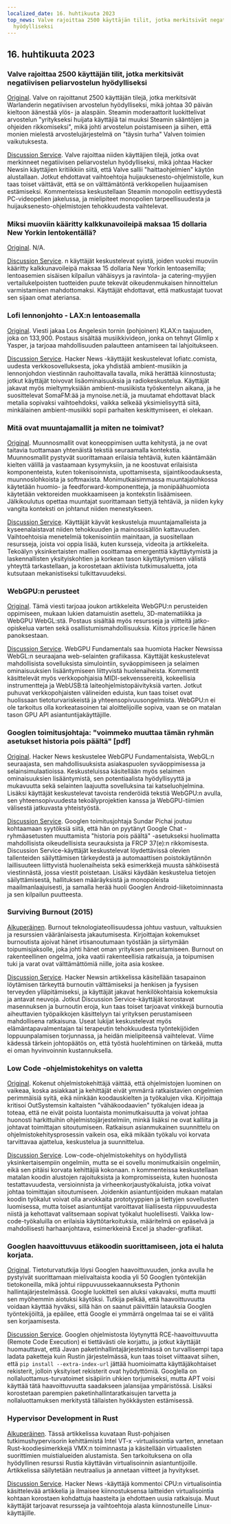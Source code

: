 ```yaml
---
localized_date: 16. huhtikuuta 2023
top_news: Valve rajoittaa 2500 käyttäjän tilit, jotka merkitsivät negatiivisen peliarvostelun
  hyödylliseksi
---
```




<CallToAction />

<Steps>

## 16. huhtikuuta 2023

### Valve rajoittaa 2500 käyttäjän tilit, jotka merkitsivät negatiivisen peliarvostelun hyödylliseksi

[Original](https://tech.slashdot.org/story/23/04/14/175246/valve-restricts-accounts-of-2500-users-who-marked-a-negative-game-review-useful).
Valve on rajoittanut 2500 käyttäjän tilejä, jotka merkitsivät Warlanderin negatiivisen arvostelun hyödylliseksi, mikä johtaa 30 päivän kieltoon äänestää ylös- ja alaspäin. Steamin moderaattorit luokittelivat arvostelun "yritykseksi huijata käyttäjiä tai muuksi Steamin sääntöjen ja ohjeiden rikkomiseksi", mikä johti arvostelun poistamiseen ja siihen, että monien mielestä arvostelujärjestelmä on "täysin turha" Valven toimien vaikutuksesta.

[Discussion Service](http://news.ycombinator.com/item?id=35577895).
Valve rajoittaa niiden käyttäjien tilejä, jotka ovat merkinneet negatiivisen peliarvostelun hyödylliseksi, mikä johtaa Hacker Newsin käyttäjien kritiikkiin siitä, että Valve sallii "haittaohjelmien" käytön alustallaan. Jotkut ehdottavat vaihtoehtoja huijauksenesto-ohjelmistolle, kun taas toiset väittävät, että se on välttämätöntä verkkopelien huijaamisen estämiseksi. Kommenteissa keskustellaan Steamin monopolin eettisyydestä PC-videopelien jakelussa, ja mielipiteet monopolien tarpeellisuudesta ja huijauksenesto-ohjelmistojen tehokkuudesta vaihtelevat.

### Miksi muoviin kääritty kalkkunavoileipä maksaa 15 dollaria New Yorkin lentokentällä?

[Original](https://hellgatenyc.com/why-is-airport-turkey-sandwich-expensive).
N/A.

[Discussion Service](http://news.ycombinator.com/item?id=35580847).
n käyttäjät keskustelevat syistä, joiden vuoksi muoviin kääritty kalkkunavoileipä maksaa 15 dollaria New Yorkin lentoasemilla; lentoasemien sisäisen kilpailun vähäisyys ja ravintola- ja catering-myyjien vertailukelpoisten tuotteiden puute tekevät oikeudenmukaisen hinnoittelun varmistamisen mahdottomaksi. Käyttäjät ehdottavat, että matkustajat tuovat sen sijaan omat ateriansa.

### Lofi lennonjohto - LAX:n lentoasemalla

[Original](https://www.lofiatc.com/?icao=KLAX).
Viesti jakaa Los Angelesin tornin (pohjoinen) KLAX:n taajuuden, joka on 133,900. Postaus sisältää musiikkivideon, jonka on tehnyt Glimlip x Yasper, ja tarjoaa mahdollisuuden palautteen antamiseen tai lahjoitukseen.

[Discussion Service](http://news.ycombinator.com/item?id=35583228).
Hacker News -käyttäjät keskustelevat lofiatc.comista, uudesta verkkosovelluksesta, joka yhdistää ambient-musiikin ja lennonjohdon viestinnän rauhoittavalla tavalla, mikä herättää kiinnostusta; jotkut käyttäjät toivovat lisäominaisuuksia ja radiokeskustelua. Käyttäjät jakavat myös mieltymyksiään ambient-musiikista työskentelyn aikana, ja he suosittelevat SomaFM:ää ja mynoise.net:iä, ja muutamat ehdottavat black metalia sopivaksi vaihtoehdoksi, vaikka selkeää yksimielisyyttä siitä, minkälainen ambient-musiikki sopii parhaiten keskittymiseen, ei olekaan.

### Mitä ovat muuntajamallit ja miten ne toimivat?

[Original](https://txt.cohere.ai/what-are-transformer-models/).
Muunnosmallit ovat koneoppimisen uutta kehitystä, ja ne ovat taitavia tuottamaan yhtenäistä tekstiä seuraamalla kontekstia. Muunnosmallit pystyvät suorittamaan erilaisia tehtäviä, kuten kääntämään kielten välillä ja vastaamaan kysymyksiin, ja ne koostuvat erilaisista komponenteista, kuten tokenisoinnista, upottamisesta, sijaintikoodauksesta, muunnoslohkoista ja softmaxista. Monimutkaisimmassa muuntajalohkossa käytetään huomio- ja feedforward-komponentteja, ja monipäähuomiota käytetään vektoreiden muokkaamiseen ja kontekstin lisäämiseen. Jälkikoulutus opettaa muuntajat suorittamaan tiettyjä tehtäviä, ja niiden kyky vangita konteksti on johtanut niiden menestykseen.

[Discussion Service](http://news.ycombinator.com/item?id=35576918).
Käyttäjät käyvät keskusteluja muuntajamalleista ja kyseenalaistavat niiden tehokkuuden ja mainossisällön kattavuuden. Vaihtoehtoisia menetelmiä tokenisointiin mainitaan, ja suositellaan resursseja, joista voi oppia lisää, kuten kursseja, videoita ja artikkeleita. Tekoälyn yksinkertaisten mallien osoittamaa emergenttiä käyttäytymistä ja laskennallisten yksityiskohtien ja korkean tason käyttäytymisen välistä yhteyttä tarkastellaan, ja korostetaan aktiivista tutkimusaluetta, jota kutsutaan mekanistiseksi tulkittavuudeksi.

### WebGPU:n perusteet

[Original](https://webgpufundamentals.org/).
Tämä viesti tarjoaa joukon artikkeleita WebGPU:n perusteiden oppimiseen, mukaan lukien datamuistin asettelu, 3D-matematiikka ja WebGPU WebGL:stä. Postaus sisältää myös resursseja ja viitteitä jatko-opiskelua varten sekä osallistumismahdollisuuksia. Kiitos jrprice:lle hänen panoksestaan.

[Discussion Service](http://news.ycombinator.com/item?id=35579334).
WebGPU Fundamentals saa huomiota Hacker Newsissa WebGL:n seuraajana web-selainten grafiikassa. Käyttäjät keskustelevat mahdollisista sovelluksista simulointiin, syväoppimiseen ja selaimen ominaisuuksien lisääntymiseen liittyvistä huolenaiheista. Kommentit käsittelevät myös verkkopohjaisia MIDI-sekvenssereitä, kokeellisia instrumentteja ja WebUSB:tä laiteohjelmistopäivityksiä varten. Jotkut puhuvat verkkopohjaisten välineiden eduista, kun taas toiset ovat huolissaan tietoturvariskeistä ja yhteensopivuusongelmista. WebGPU:n ei ole tarkoitus olla korkeatasoinen tai aloittelijoille sopiva, vaan se on matalan tason GPU API asiantuntijakäyttäjille.

### Googlen toimitusjohtaja: "voimmeko muuttaa tämän ryhmän asetukset historia pois päältä" [pdf]

[Original](https://ia601707.us.archive.org/28/items/gov.uscourts.cand.364454/gov.uscourts.cand.364454.385.0.pdf).
Hacker News keskustelee WebGPU Fundamentalsista, WebGL:n seuraajasta, sen mahdollisuuksista asiakaspuolen syväoppimisessa ja selainsimulaatioissa. Keskusteluissa käsitellään myös selaimen ominaisuuksien lisääntymistä, sen potentiaalista hyödyllisyyttä ja mukavuutta sekä selainten laajuutta sovelluksina tai katseluohjelmina. Lisäksi käyttäjät keskustelevat tavoista renderöidä tekstiä WebGPU:n avulla, sen yhteensopivuudesta tekoälyprojektien kanssa ja WebGPU-tiimien välisestä jatkuvasta yhteistyöstä.

[Discussion Service](http://news.ycombinator.com/item?id=35585174).
Googlen toimitusjohtaja Sundar Pichai joutuu kohtaamaan syytöksiä siitä, että hän on pyytänyt Google Chat -ryhmäasetusten muuttamista "historia pois päältä" -asetukseksi huolimatta mahdollisista oikeudellisista seurauksista ja FRCP 37(e):n rikkomisesta. Discussion Service-käyttäjät keskustelevat löydettävissä olevien tallenteiden säilyttämisen tärkeydestä ja automaattisen poistokäytännön laillisuuteen liittyvistä huolenaiheista sekä esimerkkejä muusta sähköisestä viestinnästä, jossa viestit poistetaan. Lisäksi käydään keskustelua tietojen säilyttämisestä, hallituksen määräyksistä ja monopoleista maailmanlaajuisesti, ja samalla herää huoli Googlen Android-liiketoiminnasta ja sen kilpailun puutteesta.

### Surviving Burnout (2015)

[Alkuperäinen](https://lifeofaudrey.com/essays/surviving_burnout.html).
Burnout teknologiateollisuudessa johtuu vastuun, valtuuksien ja resurssien vääränlaisesta jakautumisesta. Kirjoittajan kokemukset burnoutista ajoivat hänet irtisanoutumaan työstään ja siirtymään toipumisjaksolle, joka johti hänet oman yrityksen perustamiseen. Burnout on rakenteellinen ongelma, joka vaatii rakenteellisia ratkaisuja, ja toipumisen tuki ja varat ovat välttämättömiä niille, joita asia koskee.

[Discussion Service](http://news.ycombinator.com/item?id=35577285).
Hacker Newsin artikkelissa käsitellään tasapainon löytämisen tärkeyttä burnoutin välttämiseksi ja henkisen ja fyysisen terveyden ylläpitämiseksi, ja käyttäjät jakavat henkilökohtaisia kokemuksia ja antavat neuvoja. Jotkut Discussion Service-käyttäjät korostavat masennuksen ja burnoutin eroja, kun taas toiset tarjoavat vinkkejä burnoutia aiheuttavien työpaikkojen käsittelyyn tai yrityksen perustamiseen mahdollisena ratkaisuna. Useat lukijat keskustelevat myös elämäntapavalmentajan tai terapeutin tehokkuudesta työntekijöiden loppuunpalamisen torjunnassa, ja heidän mielipiteensä vaihtelevat. Viime kädessä tärkein johtopäätös on, että työstä huolehtiminen on tärkeää, mutta ei oman hyvinvoinnin kustannuksella.

### Low Code -ohjelmistokehitys on valetta

[Original](https://jaylittle.com/post/view/2023/4/low-code-software-development-is-a-lie).
Kokenut ohjelmistokehittäjä väittää, että ohjelmistojen luominen on vaikeaa, koska asiakkaat ja kehittäjät eivät ymmärrä ratkaistavien ongelmien perimmäisiä syitä, eikä niinkään koodauskielten ja työkalujen vika. Kirjoittaja kritisoi OutSystemsin kaltaisten "vähäkoodaavien" työkalujen ideaa ja toteaa, että ne eivät poista luontaista monimutkaisuutta ja voivat johtaa huonosti harkittuihin ohjelmistojärjestelmiin, minkä lisäksi ne ovat kalliita ja johtavat toimittajan sitoutumiseen. Ratkaisun asianmukainen suunnittelu on ohjelmistokehitysprosessin vaikein osa, eikä mikään työkalu voi korvata tarvittavaa ajattelua, keskustelua ja suunnittelua.

[Discussion Service](http://news.ycombinator.com/item?id=35578240).
Low-code-ohjelmistokehitys on hyödyllistä yksinkertaisempiin ongelmiin, mutta se ei sovellu monimutkaisiin ongelmiin, eikä sen pitäisi korvata kehittäjiä kokonaan. n kommenteissa keskustellaan matalan koodin alustojen rajoituksista ja kompromisseista, kuten huonosta testattavuudesta, versioinnista ja virheenkorjaustyökaluista, jotka voivat johtaa toimittajan sitoutumiseen. Joidenkin asiantuntijoiden mukaan matalan koodin työkalut voivat olla arvokkaita prototyyppien ja tiettyjen sovellusten luomisessa, mutta toiset asiantuntijat varoittavat liiallisesta riippuvuudesta niistä ja kehottavat valitsemaan sopivat työkalut huolellisesti. Vaikka low-code-työkaluilla on erilaisia käyttötarkoituksia, määritelmä on epäselvä ja mahdollisesti harhaanjohtava, esimerkkeinä Excel ja shader-grafiikat.

### Googlen haavoittuvuus etäkoodin suorittamiseen, jota ei haluta korjata.

[Original](https://giraffesecurity.dev/posts/google-remote-code-execution/).
Tietoturvatutkija löysi Googlen haavoittuvuuden, jonka avulla he pystyivät suorittamaan mielivaltaista koodia yli 50 Googlen työntekijän tietokoneilla, mikä johtui riippuvuussekaannuksesta Pythonin hallintajärjestelmässä. Google luokitteli sen aluksi vakavaksi, mutta muutti sen myöhemmin aiotuksi käytöksi. Tutkija pelkää, että haavoittuvuutta voidaan käyttää hyväksi, sillä hän on saanut päivittäin latauksia Googlen työntekijöiltä, ja epäilee, että Google ei ymmärrä ongelmaa tai se ei välitä sen korjaamisesta.

[Discussion Service](http://news.ycombinator.com/item?id=35581532).
Googlen ohjelmistosta löytynyttä RCE-haavoittuvuutta (Remote Code Execution) ei tiettävästi ole korjattu, ja jotkut käyttäjät huomauttavat, että Javan paketinhallintajärjestelmässä on turvallisempi tapa ladata paketteja kuin Rustin järjestelmässä, kun taas toiset viittaavat siihen, että `pip install --extra-index-url` jättää huomioimatta käyttäjäkohtaiset rekisterit, jolloin yksityiset rekisterit ovat hyödyttömiä. Googlella on nollaluottamus-turvatoimet sisäpiirin uhkien torjumiseksi, mutta APT voisi käyttää tätä haavoittuvuutta saadakseen jalansijaa ympäristössä. Lisäksi korostetaan parempien paketinhallintaratkaisujen tarvetta ja nollaluottamuksen merkitystä tällaisten hyökkäysten estämisessä.

### Hypervisor Development in Rust

[Alkuperäinen](https://memn0ps.github.io/hypervisor-development-in-rust-part-1/).
Tässä artikkelissa kuvataan Rust-pohjaisen tutkimushypervisorin kehittämistä Intel VT-x -virtualisointia varten, annetaan Rust-koodiesimerkkejä VMX:n toiminnasta ja käsitellään virtuaalisten suorittimien muistialueiden alustamista. Sen tarkoituksena on olla hyödyllinen resurssi Rustia käyttävän virtualisoinnin asiantuntijoille. Artikkelissa säilytetään neutraalius ja annetaan viitteet ja hyvitykset.

[Discussion Service](http://news.ycombinator.com/item?id=35579876).
Hacker News -käyttäjä kommentoi CPU:n virtualisointia käsittelevää artikkelia ja ilmaisee kiinnostuksensa laitteiden virtualisointia kohtaan korostaen kohdattuja haasteita ja ehdottaen uusia ratkaisuja. Muut käyttäjät tarjoavat resursseja ja vaihtoehtoja alasta kiinnostuneille Linux-käyttäjille.

</Steps>
